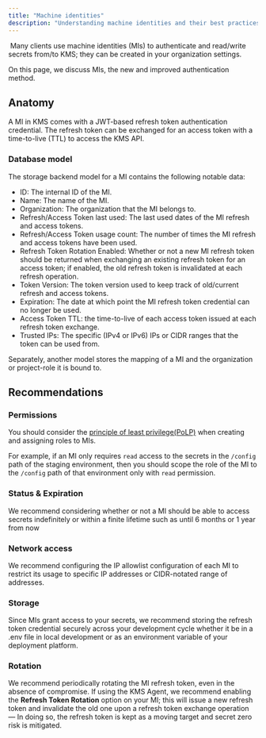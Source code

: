 ```yaml
---
title: "Machine identities"
description: "Understanding machine identities and their best practices"
---
```

​
Many clients use machine identities (MIs) to authenticate and read/write secrets from/to KMS; they can be created in your organization settings.

On this page, we discuss MIs, the new and improved authentication method.

## Anatomy

A MI in KMS comes with a JWT-based refresh token authentication credential. The refresh token can be exchanged for an access token
with a time-to-live (TTL) to access the KMS API.

### Database model

The storage backend model for a MI contains the following notable data:

- ID: The internal ID of the MI.
- Name: The name of the MI.
- Organization: The organization that the MI belongs to.
- Refresh/Access Token last used: The last used dates of the MI refresh and access tokens.
- Refresh/Access Token usage count: The number of times the MI refresh and access tokens have been used.
- Refresh Token Rotation Enabled: Whether or not a new MI refresh token should be returned when exchanging an existing refresh token for an access token; if enabled, the old refresh token is invalidated at each refresh operation.
- Token Version: The token version used to keep track of old/current refresh and access tokens.
- Expiration: The date at which point the MI refresh token credential can no longer be used.
- Access Token TTL: the time-to-live of each access token issued at each refresh token exchange.
- Trusted IPs: The specific (IPv4 or IPv6) IPs or CIDR ranges that the token can be used from.

Separately, another model stores the mapping of a MI and the organization or project-role it is bound to.
​
## Recommendations

### Permissions

You should consider the [principle of least privilege(PoLP)](https://en.wikipedia.org/wiki/Principle_of_least_privilege) when
creating and assigning roles to MIs.

For example, if an MI only requires `read` access to the secrets in the `/config` path of the staging environment, then you should scope the role of the MI to the `/config` path of that environment only with `read` permission.

### Status & Expiration

We recommend considering whether or not a MI should be able to access secrets indefinitely or within a finite lifetime such as until 6 months or 1 year from now

### Network access

We recommend configuring the IP allowlist configuration of each MI to restrict its usage to specific IP addresses or CIDR-notated range of addresses.

### Storage

Since MIs grant access to your secrets, we recommend storing the refresh token credential securely across your development cycle whether it be in a .env file in local development or as an environment variable of your deployment platform.

### Rotation

We recommend periodically rotating the MI refresh token, even in the absence of compromise. If using the KMS Agent, we recommend enabling the **Refresh Token Rotation** option
on your MI; this will issue a new refresh token and invalidate the old one upon a refresh token exchange operation — In doing so, the refresh token is kept as a moving target
and secret zero risk is mitigated.